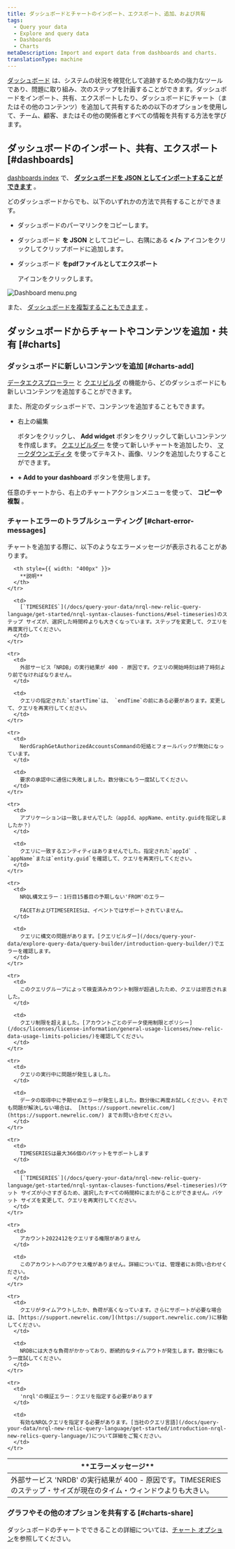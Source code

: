 ```yaml
---
title: ダッシュボードとチャートのインポート、エクスポート、追加、および共有
tags:
  - Query your data
  - Explore and query data
  - Dashboards
  - Charts
metaDescription: Import and export data from dashboards and charts.
translationType: machine
---
```



[ダッシュボード](/docs/query-your-data/explore-query-data/dashboards/introduction-dashboards/) は、システムの状況を視覚化して追跡するための強力なツールであり、問題に取り組み、次のステップを計画することができます。ダッシュボードをインポート、共有、エクスポートしたり、ダッシュボードにチャート（またはその他のコンテンツ）を追加して共有するための以下のオプションを使用して、チーム、顧客、またはその他の関係者とすべての情報を共有する方法を学びます。

## ダッシュボードのインポート、共有、エクスポート [#dashboards]

[dashboards index](/docs/query-your-data/explore-query-data/dashboards/introduction-dashboards/#get-started) で、 **[ダッシュボードを JSON としてインポートすることができます](/docs/query-your-data/explore-query-data/dashboards/introduction-dashboards/#dashboards-import)** 。

どのダッシュボードからでも、以下のいずれかの方法で共有することができます。

* ダッシュボードのパーマリンクをコピーします。

* ダッシュボード **を JSON** としてコピーし、右隅にある **&lt; />** アイコンをクリックしてクリップボードに追加します。

* ダッシュボード **をpdfファイルとしてエクスポート**

  <Icon name="fe-download"/>

  アイコンをクリックします。

<img
  title="dashboard_menu.png"
  alt="Dashboard menu.png"
  src={dashboardsDashboardMenu}
/>

また、 [ダッシュボードを複製することもできます](/docs/query-your-data/explore-query-data/dashboards/introduction-dashboards/#dashboards-clone) 。

## ダッシュボードからチャートやコンテンツを追加・共有 [#charts]

### ダッシュボードに新しいコンテンツを追加 [#charts-add]

[データエクスプローラー](/docs/query-your-data/explore-query-data/data-explorer/introduction-data-explorer) と [クエリビルダ](/docs/introduction-chart-builder) の機能から、どのダッシュボードにも新しいコンテンツを追加することができます。

また、所定のダッシュボードで、コンテンツを追加することもできます。

* 右上の編集

  <Icon name="fe-edit-2"/>

  ボタンをクリックし、 **Add widget** ボタンをクリックして新しいコンテンツを作成します。 [クエリビルダー](/docs/chart-builder/use-chart-builder/get-started/introduction-chart-builder) を使って新しいチャートを追加したり、 [マークダウンエディタ](#markdown) を使ってテキスト、画像、リンクを追加したりすることができます。

* **+ Add to your dashboard** ボタンを使用します。

任意のチャートから、右上のチャートアクションメニューを使って、 **コピーや複製** 。

### チャートエラーのトラブルシューティング [#chart-error-messages]

チャートを追加する際に、以下のようなエラーメッセージが表示されることがあります。

<table>
  <thead>
    <tr>
      <th style={{ width: "400px" }}>
        **エラーメッセージ**
      </th>

      <th style={{ width: "400px" }}>
        **説明**
      </th>
    </tr>
  </thead>

  <tbody>
    <tr>
      <td>
        外部サービス 'NRDB' の実行結果が 400 - 原因です。TIMESERIESのステップ・サイズが現在のタイム・ウィンドウよりも大きい。
      </td>

      <td>
        [`TIMESERIES`](/docs/query-your-data/nrql-new-relic-query-language/get-started/nrql-syntax-clauses-functions/#sel-timeseries)のステップ サイズが、選択した時間枠よりも大きくなっています。ステップを変更して、クエリを再度実行してください。
      </td>
    </tr>

    <tr>
      <td>
        外部サービス「NRDB」の実行結果が 400 - 原因です。クエリの開始時刻は終了時刻より前でなければなりません。
      </td>

      <td>
        クエリの指定された`startTime`は、 `endTime`の前にある必要があります。変更して、クエリを再実行してください。
      </td>
    </tr>

    <tr>
      <td>
        NerdGraphGetAuthorizedAccountsCommandの短絡とフォールバックが無効になっています。
      </td>

      <td>
        要求の承認中に通信に失敗しました。数分後にもう一度試してください。
      </td>
    </tr>

    <tr>
      <td>
        アプリケーションは一致しませんでした（appId、appName、entity.guidを指定しましたか？）
      </td>

      <td>
        クエリに一致するエンティティはありませんでした。指定された`appId` 、 `appName`または`entity.guid`を確認して、クエリを再実行してください。
      </td>
    </tr>

    <tr>
      <td>
        NRQL構文エラー：1行目15番目の予期しない'FROM'のエラー

        FACETおよびTIMESERIESは、イベントではサポートされていません。
      </td>

      <td>
        クエリに構文の問題があります。[クエリビルダー](/docs/query-your-data/explore-query-data/query-builder/introduction-query-builder/)でエラーを確認します。
      </td>
    </tr>

    <tr>
      <td>
        このクエリグループによって検査済みカウント制限が超過したため、クエリは拒否されました。
      </td>

      <td>
        クエリ制限を超えました。[アカウントごとのデータ使用制限とポリシー](/docs/licenses/license-information/general-usage-licenses/new-relic-data-usage-limits-policies/)を確認してください。
      </td>
    </tr>

    <tr>
      <td>
        クエリの実行中に問題が発生しました。
      </td>

      <td>
        データの取得中に予期せぬエラーが発生しました。数分後に再度お試しください。それでも問題が解決しない場合は、 [https://support.newrelic.com/](https://support.newrelic.com/) までお問い合わせください。
      </td>
    </tr>

    <tr>
      <td>
        TIMESERIESは最大366個のバケットをサポートします
      </td>

      <td>
        [`TIMESERIES`](/docs/query-your-data/nrql-new-relic-query-language/get-started/nrql-syntax-clauses-functions/#sel-timeseries)バケット サイズが小さすぎるため、選択したすべての時間枠にまたがることができません。バケット サイズを変更して、クエリを再実行してください。
      </td>
    </tr>

    <tr>
      <td>
        アカウント2022412をクエリする権限がありません
      </td>

      <td>
        このアカウントへのアクセス権がありません。詳細については、管理者にお問い合わせください。
      </td>
    </tr>

    <tr>
      <td>
        クエリがタイムアウトしたか、負荷が高くなっています。さらにサポートが必要な場合は、[https://support.newrelic.com/](https://support.newrelic.com/)に移動してください。
      </td>

      <td>
        NRDBには大きな負荷がかかっており、断続的なタイムアウトが発生します。数分後にもう一度試してください。
      </td>
    </tr>

    <tr>
      <td>
        'nrql'の検証エラー：クエリを指定する必要があります
      </td>

      <td>
        有効なNRQLクエリを指定する必要があります。[当社のクエリ言語](/docs/query-your-data/nrql-new-relic-query-language/get-started/introduction-nrql-new-relics-query-language/)について詳細をご覧ください。
      </td>
    </tr>
  </tbody>
</table>

### グラフやその他のオプションを共有する [#charts-share]

ダッシュボードのチャートでできることの詳細については、[チャート オプション](/docs/new-relic-solutions/new-relic-one/ui-data/basic-ui-features/#data-analysis)を参照してください。